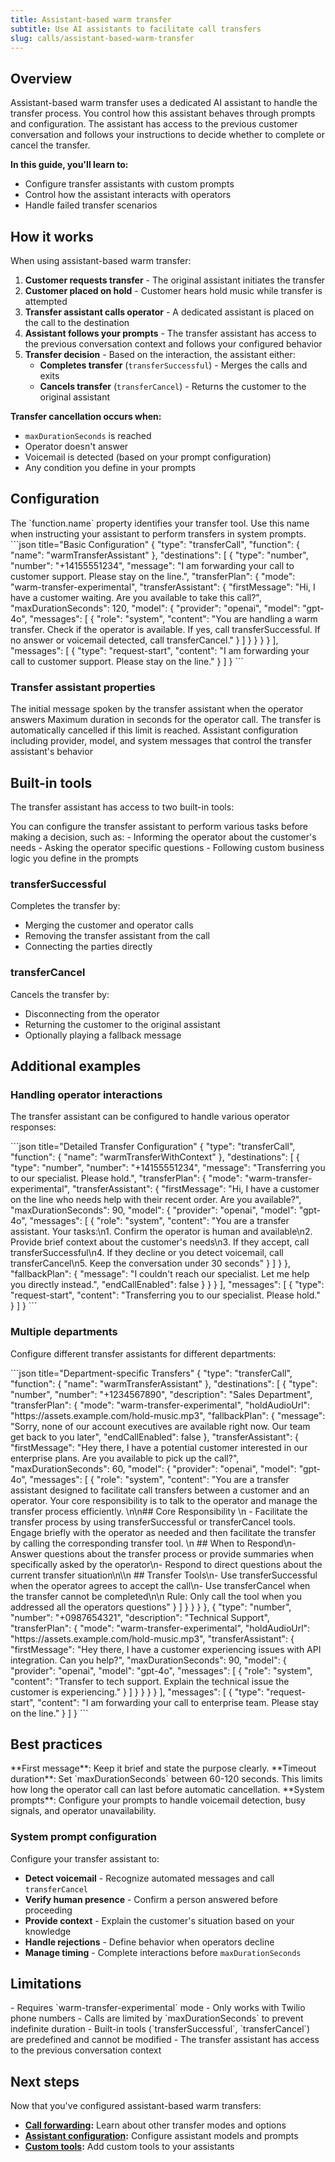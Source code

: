 ```yaml
---
title: Assistant-based warm transfer
subtitle: Use AI assistants to facilitate call transfers
slug: calls/assistant-based-warm-transfer
---
```


## Overview

Assistant-based warm transfer uses a dedicated AI assistant to handle the transfer process. You control how this assistant behaves through prompts and configuration. The assistant has access to the previous customer conversation and follows your instructions to decide whether to complete or cancel the transfer.

**In this guide, you'll learn to:**
- Configure transfer assistants with custom prompts
- Control how the assistant interacts with operators
- Handle failed transfer scenarios

## How it works

When using assistant-based warm transfer:

1. **Customer requests transfer** - The original assistant initiates the transfer
2. **Customer placed on hold** - Customer hears hold music while transfer is attempted
3. **Transfer assistant calls operator** - A dedicated assistant is placed on the call to the destination
4. **Assistant follows your prompts** - The transfer assistant has access to the previous conversation context and follows your configured behavior
5. **Transfer decision** - Based on the interaction, the assistant either:
   - **Completes transfer** (`transferSuccessful`) - Merges the calls and exits
   - **Cancels transfer** (`transferCancel`) - Returns the customer to the original assistant

**Transfer cancellation occurs when:**
- `maxDurationSeconds` is reached
- Operator doesn't answer
- Voicemail is detected (based on your prompt configuration)
- Any condition you define in your prompts

## Configuration

<Note>
The `function.name` property identifies your transfer tool. Use this name when instructing your assistant to perform transfers in system prompts.
</Note>

<CodeBlocks>
```json title="Basic Configuration"
{
  "type": "transferCall",
  "function": {
    "name": "warmTransferAssistant"
  },
  "destinations": [
    {
      "type": "number",
      "number": "+14155551234",
      "message": "I am forwarding your call to customer support. Please stay on the line.",
      "transferPlan": {
        "mode": "warm-transfer-experimental",
        "transferAssistant": {
          "firstMessage": "Hi, I have a customer waiting. Are you available to take this call?",
          "maxDurationSeconds": 120,
          "model": {
            "provider": "openai",
            "model": "gpt-4o",
            "messages": [
              {
                "role": "system",
                "content": "You are handling a warm transfer. Check if the operator is available. If yes, call transferSuccessful. If no answer or voicemail detected, call transferCancel."
              }
            ]
          }
        }
      }
    }
  ],
  "messages": [
    {
      "type": "request-start",
      "content": "I am forwarding your call to customer support. Please stay on the line."
    }
  ]
}
```
</CodeBlocks>

### Transfer assistant properties

<ParamField path="transferAssistant.firstMessage" type="string">
  The initial message spoken by the transfer assistant when the operator answers
</ParamField>

<ParamField path="transferAssistant.maxDurationSeconds" type="number">
  Maximum duration in seconds for the operator call. The transfer is automatically cancelled if this limit is reached.
</ParamField>

<ParamField path="transferAssistant.model" type="object" required>
  Assistant configuration including provider, model, and system messages that control the transfer assistant's behavior
</ParamField>

## Built-in tools

The transfer assistant has access to two built-in tools:

<Note>
You can configure the transfer assistant to perform various tasks before making a decision, such as:
- Informing the operator about the customer's needs
- Asking the operator specific questions
- Following custom business logic you define in the prompts
</Note>

### transferSuccessful

Completes the transfer by:
- Merging the customer and operator calls
- Removing the transfer assistant from the call
- Connecting the parties directly

### transferCancel

Cancels the transfer by:
- Disconnecting from the operator
- Returning the customer to the original assistant
- Optionally playing a fallback message

## Additional examples

### Handling operator interactions

The transfer assistant can be configured to handle various operator responses:

<CodeBlocks>
```json title="Detailed Transfer Configuration"
{
  "type": "transferCall",
  "function": {
    "name": "warmTransferWithContext"
  },
  "destinations": [
    {
      "type": "number",
      "number": "+14155551234",
      "message": "Transferring you to our specialist. Please hold.",
      "transferPlan": {
        "mode": "warm-transfer-experimental",
        "transferAssistant": {
          "firstMessage": "Hi, I have a customer on the line who needs help with their recent order. Are you available?",
          "maxDurationSeconds": 90,
          "model": {
            "provider": "openai",
            "model": "gpt-4o",
            "messages": [
              {
                "role": "system",
                "content": "You are a transfer assistant. Your tasks:\n1. Confirm the operator is human and available\n2. Provide brief context about the customer's needs\n3. If they accept, call transferSuccessful\n4. If they decline or you detect voicemail, call transferCancel\n5. Keep the conversation under 30 seconds"
              }
            ]
          }
        },
        "fallbackPlan": {
          "message": "I couldn't reach our specialist. Let me help you directly instead.",
          "endCallEnabled": false
        }
      }
    }
  ],
  "messages": [
    {
      "type": "request-start",
      "content": "Transferring you to our specialist. Please hold."
    }
  ]
}
```
</CodeBlocks>

### Multiple departments

Configure different transfer assistants for different departments:

<CodeBlocks>
```json title="Department-specific Transfers"
{
  "type": "transferCall",
  "function": {
    "name": "warmTransferAssistant"
  },
  "destinations": [
    {
      "type": "number",
      "number": "+1234567890",
      "description": "Sales Department",
      "transferPlan": {
        "mode": "warm-transfer-experimental",
        "holdAudioUrl": "https://assets.example.com/hold-music.mp3",
        "fallbackPlan": {
          "message": "Sorry, none of our account executives are available right now. Our team get back to you later",
          "endCallEnabled": false
        },
        "transferAssistant": {
          "firstMessage": "Hey there, I have a potential customer interested in our enterprise plans. Are you available to pick up the call?",
          "maxDurationSeconds": 60,
          "model": {
            "provider": "openai",
            "model": "gpt-4o",
            "messages": [
              {
                "role": "system",
                "content": "You are a transfer assistant designed to facilitate call transfers between a customer and an operator. Your core responsibility is to talk to the operator and manage the transfer process efficiently. \n\n## Core Responsibility \n - Facilitate the transfer process by using transferSuccessful or transferCancel tools. Engage briefly with the operator as needed and then facilitate the transfer by calling the corresponding transfer tool. \n ## When to Respond\n- Answer questions about the transfer process or provide summaries when specifically asked by the operator\n- Respond to direct questions about the current transfer situation\n\\n ## Transfer Tools\n- Use transferSuccessful when the operator agrees to accept the call\n- Use transferCancel when the transfer cannot be completed\n\n Rule: Only call the tool when you addressed all the operators questions"
              }
            ]
          }
        }
      }
    },
    {
      "type": "number",
      "number": "+0987654321",
      "description": "Technical Support",
      "transferPlan": {
        "mode": "warm-transfer-experimental",
        "holdAudioUrl": "https://assets.example.com/hold-music.mp3",
        "transferAssistant": {
          "firstMessage": "Hey there, I have a customer experiencing issues with API integration. Can you help?",
          "maxDurationSeconds": 90,
          "model": {
            "provider": "openai",
            "model": "gpt-4o",
            "messages": [
              {
                "role": "system",
                "content": "Transfer to tech support. Explain the technical issue the customer is experiencing."
              }
            ]
          }
        }
      }
    }
  ],
  "messages": [
    {
      "type": "request-start",
      "content": "I am forwarding your call to enterprise team. Please stay on the line."
    }
  ]
}
```
</CodeBlocks>

## Best practices

<Tip>
**First message**: Keep it brief and state the purpose clearly.
</Tip>

<Note>
**Timeout duration**: Set `maxDurationSeconds` between 60-120 seconds. This limits how long the operator call can last before automatic cancellation.
</Note>

<Warning>
**System prompts**: Configure your prompts to handle voicemail detection, busy signals, and operator unavailability.
</Warning>

### System prompt configuration

Configure your transfer assistant to:
- **Detect voicemail** - Recognize automated messages and call `transferCancel`
- **Verify human presence** - Confirm a person answered before proceeding
- **Provide context** - Explain the customer's situation based on your knowledge
- **Handle rejections** - Define behavior when operators decline
- **Manage timing** - Complete interactions before `maxDurationSeconds`

## Limitations

<Info>
- Requires `warm-transfer-experimental` mode
- Only works with Twilio phone numbers
- Calls are limited by `maxDurationSeconds` to prevent indefinite duration
- Built-in tools (`transferSuccessful`, `transferCancel`) are predefined and cannot be modified
- The transfer assistant has access to the previous conversation context
</Info>

## Next steps

Now that you've configured assistant-based warm transfers:
- **[Call forwarding](mdc:docs/call-forwarding):** Learn about other transfer modes and options
- **[Assistant configuration](mdc:docs/assistants):** Configure assistant models and prompts
- **[Custom tools](mdc:docs/tools/custom-tools):** Add custom tools to your assistants
